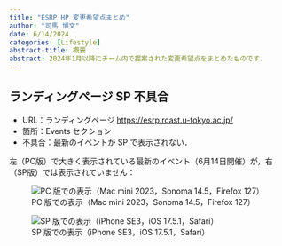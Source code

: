 ```yaml
---
title: "ESRP HP 変更希望点まとめ"
author: "司馬 博文"
date: 6/14/2024
categories: [Lifestyle]
abstract-title: 概要
abstract: 2024年1月以降にチーム内で提案された変更希望点をまとめたものです．
---
```


## ランディングページ SP 不具合

::: {.callout-tip appearance="simple" icon="false" title="概要"}

* URL：ランディングページ [https://esrp.rcast.u-tokyo.ac.jp/](https://esrp.rcast.u-tokyo.ac.jp/)
* 箇所：Events セクション
* 不具合：最新のイベントが SP で表示されない．

:::

左（PC版）で大きく表示されている最新のイベント（6月14日開催）が，右（SP版）では表示されていません：

::: {layout-ncol=2}
![PC 版での表示（Mac mini 2023，Sonoma 14.5，Firefox 127）](img1.png)

![SP 版での表示（iPhone SE3，iOS 17.5.1，Safari）](img1.jpeg)
:::